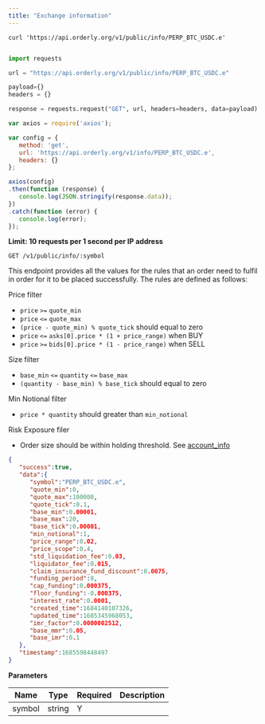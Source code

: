 ```yaml
---
title: "Exchange information"
---
```


<RequestExample>

``` shell shell
curl 'https://api.orderly.org/v1/public/info/PERP_BTC_USDC.e'
```

```java java
```

```python python
import requests

url = "https://api.orderly.org/v1/public/info/PERP_BTC_USDC.e"

payload={}
headers = {}

response = requests.request("GET", url, headers=headers, data=payload)
```

```javascript javascript
var axios = require('axios');

var config = {
   method: 'get',
   url: 'https://api.orderly.org/v1/info/PERP_BTC_USDC.e',
   headers: {}
};

axios(config)
.then(function (response) {
   console.log(JSON.stringify(response.data));
})
.catch(function (error) {
   console.log(error);
});

```
</RequestExample>

**Limit: 10 requests per 1 second per IP address**

`GET /v1/public/info/:symbol`

This endpoint provides all the values for the rules that an order need to fulfil in order for it to be placed successfully. The rules are defined as follows:

Price filter

- `price` `>=` `quote_min`
- `price` `<=` `quote_max`
- `(price - quote_min) % quote_tick` should equal to zero
- `price` `<=` `asks[0].price * (1 + price_range)` when BUY
- `price` `>=` `bids[0].price * (1 - price_range)` when SELL

Size filter

- `base_min` `<=` `quantity` `<=` `base_max`
- `(quantity - base_min) % base_tick` should equal to zero

Min Notional filter

- `price * quantity` should greater than `min_notional`

Risk Exposure filer

- Order size should be within holding threshold. See [account_info](#get-account-information)

<ResponseExample>

```json Response
{
   "success":true,
   "data":{
      "symbol":"PERP_BTC_USDC.e",
      "quote_min":0,
      "quote_max":100000,
      "quote_tick":0.1,
      "base_min":0.00001,
      "base_max":20,
      "base_tick":0.00001,
      "min_notional":1,
      "price_range":0.02,
      "price_scope":0.4,
      "std_liquidation_fee":0.03,
      "liquidator_fee":0.015,
      "claim_insurance_fund_discount":0.0075,
      "funding_period":8,
      "cap_funding":0.000375,
      "floor_funding":-0.000375,
      "interest_rate":0.0001,
      "created_time":1684140107326,
      "updated_time":1685345968053,
      "imr_factor":0.0000002512,
      "base_mmr":0.05,
      "base_imr":0.1
   },
   "timestamp":1685598448497
}
```
</ResponseExample>

**Parameters**

| Name   | Type   | Required | Description |
| ------ | ------ | -------- | ----------- |
| symbol | string | Y        |             |